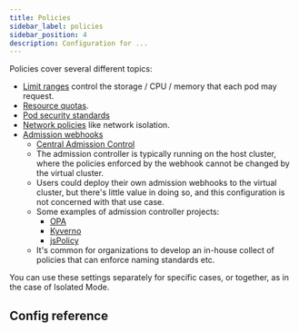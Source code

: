 ```yaml
---
title: Policies
sidebar_label: policies
sidebar_position: 4
description: Configuration for ...
---
```



<NetworkPolicyInfo/>

Policies cover several different topics:

- [Limit ranges](https://kubernetes.io/docs/concepts/policy/limit-range/) control the storage / CPU / memory that each pod may request.
- [Resource quotas](https://kubernetes.io/docs/concepts/policy/resource-quotas/).
- [Pod security standards](https://kubernetes.io/docs/concepts/security/pod-security-standards/)
- [Network policies](https://kubernetes.io/docs/concepts/services-networking/network-policies/) like network isolation.
- [Admission webhooks](https://kubernetes.io/docs/reference/access-authn-authz/extensible-admission-controllers/#admission-webhooks)
  - [Central Admission Control](/vcluster/vcluster-yaml/policies/admission-control.mdx)
  - The admission controller is typically running on the host cluster, where the policies enforced by the webhook cannot be changed by the virtual cluster.
  - Users could deploy their own admission webhooks to the virtual cluster, but there's little value in doing so, and this configuration is not concerned with that use case.
  - Some examples of admission controller projects:
    - [OPA](https://www.openpolicyagent.org/docs/latest/)
    - [Kyverno](https://kyverno.io/)
    - [jsPolicy](https://www.jspolicy.com/)
  - It's common for organizations to develop an in-house collect of policies that can enforce naming standards etc.

You can use these settings separately for specific cases, or together, as in the case of Isolated Mode.

## Config reference

<Policies/>